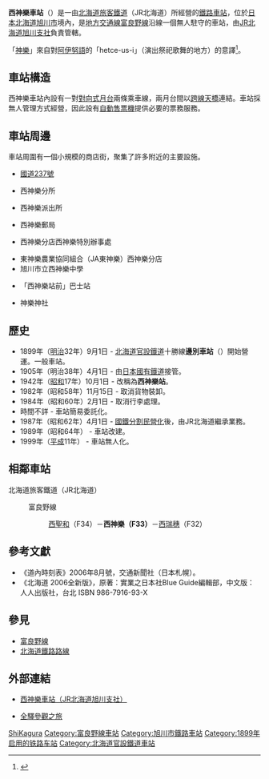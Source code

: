 {{noteTA
|T=zh-tw:西神樂車站;zh-hk:西神樂站;zh-cn:西神乐站;
|1=zh-tw:西神樂車站;zh-hk:西神樂站;zh-cn:西神乐站;
|2=zh-tw:西瑞穗車站;zh-hk:西瑞穗站;zh-cn:西瑞穗站;
|3=zh-tw:西聖和車站;zh-hk:西聖和站;zh-cn:西聖和站;
|4=zh-tw:邊別車站;zh-hk:邊別站;zh-cn:邊別站;
}}
{{日本車站資訊
|公司色 = #2cb431
|文字色 = 
|站名 = 西神樂車站
|圖片 =
|pxl = 
|圖片說明 = 
|日文原名 = 西神楽
|平假名 =にしかぐら
|羅馬拼音 =Nishikagura
|副站名 = 
|前一站 = F32 [[西瑞穗車站|西瑞穗]]
|前一站距離 = 2.5
|後一站距離 = 2.4
|後一站 = [[西聖和車站|西聖和]] F34
|電報略號 =ニカ
|車站編號 = {{車站編號c|purple|F33}}
|所屬公司 = [[File:JR_logo_(hokkaido).svg|23px]][[北海道旅客鐵道|北海道旅客鐵道]]（JR北海道）
|所屬路線 = {{color|#aa5ea6|■}}[[富良野線|富良野線]]
|距離 = 9.9
|起點站 = [[旭川車站|旭川]]
|所在地 = [[北海道|北海道]][[旭川市|旭川市]]西神樂南1條1丁目
|車站構造 = [[地面車站|地面車站]]
|月台配置 = 2面2線
|啟用年月日 = 1899年（[[明治|明治]]32年）9月1日
|廢站年月日 = 
|上下車人次 =60
|統計年度 =1999年
|轉車 = 
|備註 = 無人車站
}}

'''西神樂車站'''（{{jpn|j=西神楽駅|hg=にしかぐらえき|rm=Nishi-kagura eki|f=y}}）是一由[[北海道旅客鐵道|北海道旅客鐵道]]（JR北海道）所經營的[[鐵路車站|鐵路車站]]，位於[[日本|日本]][[北海道|北海道]][[旭川市|旭川市]]境內，是[[地方交通線|地方交通線]][[富良野線|富良野線]]沿線一個無人駐守的車站，由[[北海道旅客鐵道旭川支社|JR北海道旭川支社]]負責管轄。

「[[神樂|神樂]]」來自對[[阿伊努語|阿伊努語]]的「hetce-us-i」（演出祭祀歌舞的地方）的意譯<ref>{{Cite web|url=http://www.pref.hokkaido.lg.jp/ks/ass/grp/3140P.pdf|title=アイヌ語地名リスト|accessdate=2017-08-16|author=北海道庁|date=|publisher=北海道庁|archive-date=2018-05-04|archive-url=https://web.archive.org/web/20180504113355/http://www.pref.hokkaido.lg.jp/ks/ass/grp/3140P.pdf|dead-url=no}}</ref>。

== 車站構造 ==
西神樂車站內設有一對[[對向式月台|對向式月台]]兩條乘車線，兩月台間以[[人行天橋|跨線天橋]]連結。車站採無人管理方式經營，因此設有[[自動售票機|自動售票機]]提供必要的票務服務。

== 車站周邊 ==
車站周圍有一個小規模的商店街，聚集了許多附近的主要設施。
* [[國道237號|國道237號]]
* {{Link-ja|旭川市政府大樓|旭川市役所}}西神樂分所
* {{Link-ja|旭川東警署|旭川東警察署}}西神樂派出所
* 西神樂郵局
* {{Link-ja|旭川信用金庫|旭川信用金庫}}西神樂分店西神樂特別辦事處
* 東神樂農業協同組合（JA東神樂）西神樂分店
* 旭川市立西神樂中學
* {{Link-ja|道北巴士|道北バス}}「西神樂站前」巴士站
* 神樂神社

== 歷史 ==
* 1899年（[[明治|明治]]32年）9月1日 - [[北海道官設鐵道|北海道官設鐵道]]十勝線'''邊別車站'''（{{lang|ja|辺別駅}}）開始營運。一般車站。
* 1905年（明治38年）4月1日 - 由[[日本國有鐵道|日本國有鐵道]]接管。
* 1942年（[[昭和|昭和]]17年）10月1日 - 改稱為'''西神樂站'''。
* 1982年（昭和58年）11月15日 - 取消貨物裝卸。
* 1984年（昭和60年）2月1日 - 取消行李處理。
* 時間不詳 - 車站簡易委託化。
* 1987年（昭和62年）4月1日 - [[國鐵分割民營化|國鐵分割民營化]]後，由JR北海道繼承業務。
* 1989年（昭和64年） - 車站改建。
* 1999年（[[平成|平成]]11年） - 車站無人化。

== 相鄰車站 ==
; 北海道旅客鐵道（JR北海道）
: {{Color|#aa5ea6|■}}富良野線
:: [[西聖和站|西聖和]]（F34）－'''西神樂（F33）'''－[[西瑞穗站|西瑞穗]]（F32）

==參考文獻==
* 《道內時刻表》2006年8月號，交通新聞社（日本札幌）。
* 《北海道 2006全新版》，原著：實業之日本社Blue Guide編輯部，中文版：人人出版社，台北 ISBN 986-7916-93-X

== 參見 ==
* [[富良野線|富良野線]]
* [[北海道鐵路路線|北海道鐵路路線]]

==外部連結==
* {{ja}}[https://web.archive.org/web/20110819035214/http://jrasahi.co.jp/contents/facilities/station/f33_nishi-kagura.html 西神樂車站（JR北海道旭川支社）]
* {{ja}}[http://www.tsuchibuta.com/jr-hokkaido/furanoline/13nishikagura/13nishikagura.htm 全驛參觀之旅] {{Wayback|url=http://www.tsuchibuta.com/jr-hokkaido/furanoline/13nishikagura/13nishikagura.htm |date=20190716164840 }}

{{富良野線}}

{{DEFAULTSORT:Nishi-Kagura}}
[[Category:日本鐵路車站_Ni|ShiKagura]]
[[Category:富良野線車站|Category:富良野線車站]]
[[Category:旭川市鐵路車站|Category:旭川市鐵路車站]]
[[Category:1899年启用的铁路车站|Category:1899年启用的铁路车站]]
[[Category:北海道官設鐵道車站|Category:北海道官設鐵道車站]]